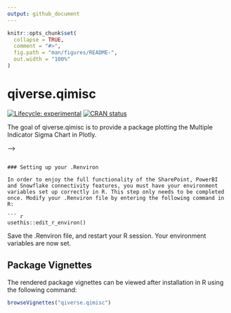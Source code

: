 ```yaml
---
output: github_document
---
```


<!-- README.md is generated from README.Rmd. Please edit that file -->

```r
knitr::opts_chunk$set(
  collapse = TRUE,
  comment = "#>",
  fig.path = "man/figures/README-",
  out.width = "100%"
)
```

# qiverse.qimisc

<!-- badges: start -->

[![Lifecycle: experimental](https://img.shields.io/badge/lifecycle-experimental-orange.svg)](https://lifecycle.r-lib.org/articles/stages.html#experimental) [![CRAN status](https://www.r-pkg.org/badges/version/qiverse.qimisc)](https://CRAN.R-project.org/package=qiverse.qimisc)

<!-- badges: end -->

The goal of qiverse.qimisc is to provide a package plotting the Multiple Indicator Sigma Chart in Plotly.

<!-- ## Installation -->

<!-- Before installing the development version of `qiverse.qimisc`, add a Github personal access token to R by: -->

<!-- ``` r -->
<!-- #Go to github page to generate token -->
<!-- usethis::create_github_token() -->

<!-- #paste your PAT into pop-up that follows... -->
<!-- credentials::set_github_pat() -->
<!-- ``` -->

<!-- <!-- These credentials will now allow you to download private repositories from the AUS-DOH-Safety-and-Quality organisation. -->  -->

<!-- You can now install the development version of `qiverse.qimisc` like so: -->

<!-- ``` r -->
<!-- devtools::install_github("AUS-DOH-Safety-and-Quality/qiverse.qimisc") -->
<!-- ``` -->

<!-- Branches of the development version of `qiverse.qimisc` can also be installed through the "ref" option: -->

<!-- ``` r -->
<!-- devtools::install_github("AUS-DOH-Safety-and-Quality/qiverse.qimisc", ref = "branch-a") -->
```

### Setting up your .Renviron

In order to enjoy the full functionality of the SharePoint, PowerBI and Snowflake connectivity features, you must have your environment variables set up correctly in R. This step only needs to be completed once. Modify your .Renviron file by entering the following command in R:

``` r
usethis::edit_r_environ()
```

<!-- For internal users from HQIU, you can use [this sharepoint text file](https://wahealthdept.sharepoint.com/:t:/r/sites/SafetyandQualityIndicatorSetSQuIS/internal/SQuIS%20O365%20Confidential%20Documents/R/connectivity/example_renviron.txt) as a template. Please replace your he number and local github path with your unique information. -->

Save the .Renviron file, and restart your R session. Your environment variables are now set.

## Package Vignettes

The rendered package vignettes can be viewed after installation in R using the following command:

``` r
browseVignettes("qiverse.qimisc")
```
